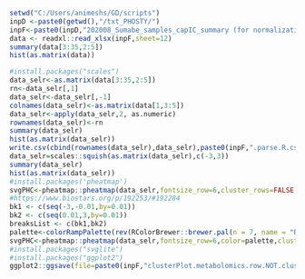 ```r
setwd("C:/Users/animeshs/GD/scripts")
inpD <-paste0(getwd(),"/txt_PHOSTY/")
inpF<-paste0(inpD,"202008_Sumabe_samples_capIC_summary (for normalization)_PB.xlsx")
data <- readxl::read_xlsx(inpF,sheet=12)
summary(data[3:35,2:5])
hist(as.matrix(data))
```

```r
#install.packages("scales")
data_selr<-as.matrix(data[3:35,2:5])
rn<-data_selr[,1]
data_selr<-data_selr[,-1]
colnames(data_selr)<-as.matrix(data[1,3:5])
data_selr<-apply(data_selr,2, as.numeric)
rownames(data_selr)<-rn
summary(data_selr)
hist(as.matrix(data_selr))
write.csv(cbind(rownames(data_selr),data_selr),paste0(inpF,".parse.R.csv"),row.names = F)
data_selr=scales::squish(as.matrix(data_selr),c(-3,3))
summary(data_selr)
hist(as.matrix(data_selr))
#install.packages('pheatmap')
svgPHC<-pheatmap::pheatmap(data_selr,fontsize_row=6,cluster_rows=FALSE,cluster_cols=FALSE)
#https://www.biostars.org/p/192253/#192284
bk1 <- c(seq(-3,-0.01,by=0.01))
bk2 <- c(seq(0.01,3,by=0.01))
breaksList <- c(bk1,bk2)
palette<-colorRampPalette(rev(RColorBrewer::brewer.pal(n = 7, name = "RdYlBu")))(length(breaksList))
svgPHC<-pheatmap::pheatmap(data_selr,fontsize_row=6,color=palette,cluster_rows=FALSE,cluster_cols=FALSE,breaks = breaksList)
#install.packages("svglite")
#install.packages("ggplot2")
ggplot2::ggsave(file=paste0(inpF,"clusterPlot.metabolomics.row.NOT.clustered.svg"),plot=svgPHC)#,  ```
```
